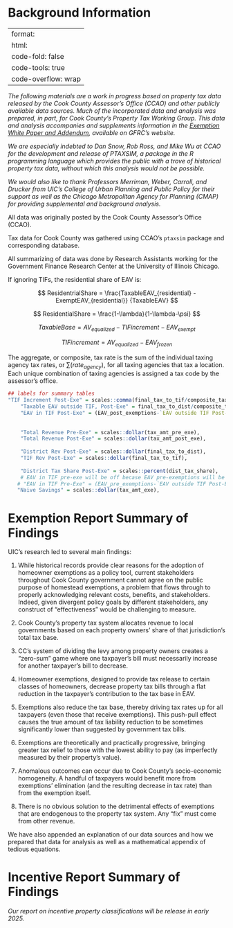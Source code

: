 # Background Information {#sec-background-info .unnumbered}

---
format:
  html:
    code-fold: false
    code-tools: true
    code-overflow: wrap
---

*The following materials are a work in progress based on property tax data released by the Cook County Assessor's Office (CCAO) and other publicly available data sources. Much of the incorporated data and analysis was prepared, in part, for Cook County's Property Tax Working Group. This data and analysis accompanies and supplements information in the [Exemption White Paper and Addendum](https://gfrc.uic.edu/our-work/featured-projects/property-taxes-in-cook-county-introduction-to-reform/), available on GFRC's website.*

*We are especially indebted to Dan Snow, Rob Ross, and Mike Wu at CCAO for the development and release of PTAXSIM, a package in the R programming language which provides the public with a trove of historical property tax data, without which this analysis would not be possible.*

*We would also like to thank Professors Merriman, Weber, Carroll, and Drucker from UIC's College of Urban Planning and Public Policy for their support as well as the Chicago Metropolitan Agency for Planning (CMAP) for providing supplemental and background analysis.*

All data was originally posted by the Cook County Assessor's Office (CCAO).

Tax data for Cook County was gathered using CCAO's `ptaxsim` package and corresponding database.

All summarizing of data was done by Research Assistants working for the Government Finance Research Center at the University of Illinois Chicago.

If ignoring TIFs, the residential share of EAV is:

$$
ResidentrialShare = \frac{TaxableEAV_{residential} - ExemptEAV_{residential}} {TaxableEAV}
$$

$$
ResidentialShare = \frac{1-\lambda}{1-\lambda-\psi}
$$

$$
TaxableBase = AV_{equalized} - TIFincrement - EAV_{exempt} 
$$

$$
TIFincrement = AV_{equalized} - EAV_{frozen}
$$

The aggregate, or composite, tax rate is the sum of the individual taxing agency tax rates, or $\sum(rate_{agency})$, for all taxing agencies that tax a location. Each unique combination of taxing agencies is assigned a tax code by the assessor's office.

```r

## labels for summary tables
"TIF Increment Post-Exe" = scales::comma(final_tax_to_tif/composite_tax_rate),
    "Taxable EAV outside TIF, Post-Exe" = final_tax_to_dist/composite_tax_rate,
    "EAV in TIF Post-Exe" = (EAV_post_exemptions-`EAV outside TIF Post-Exe`),
     
    
    "Total Revenue Pre-Exe" = scales::dollar(tax_amt_pre_exe),
    "Total Revenue Post-Exe" = scales::dollar(tax_amt_post_exe),
    
    "District Rev Post-Exe" = scales::dollar(final_tax_to_dist),
    "TIF Rev Post-Exe" = scales::dollar(final_tax_to_tif),
    
    "District Tax Share Post-Exe" = scales::percent(dist_tax_share),
    # EAV in TIF pre-exe will be off becase EAV pre-exemptions will be off. 
   # "EAV in TIF Pre-Exe" = (EAV_pre_exemptions-`EAV outside TIF Post-Exe`),
   "Naive Savings" = scales::dollar(tax_amt_exe),
```

# Exemption Report Summary of Findings

UIC's research led to several main findings:

1.  While historical records provide clear reasons for the adoption of homeowner exemptions as a policy tool, current stakeholders throughout Cook County government cannot agree on the public purpose of homestead exemptions, a problem that flows through to properly acknowledging relevant costs, benefits, and stakeholders. Indeed, given divergent policy goals by different stakeholders, any construct of "effectiveness" would be challenging to measure.

2.  Cook County's property tax system allocates revenue to local governments based on each property owners' share of that jurisdiction's total tax base.

3.  CC's system of dividing the levy among property owners creates a "zero-sum" game where one taxpayer's bill must necessarily increase for another taxpayer's bill to decrease.

4.  Homeowner exemptions, designed to provide tax release to certain classes of homeowners, decrease property tax bills through a flat reduction in the taxpayer's contribution to the tax base in EAV.

5.  Exemptions also reduce the tax base, thereby driving tax rates up for all taxpayers (even those that receive exemptions). This push-pull effect causes the true amount of tax liability reduction to be sometimes significantly lower than suggested by government tax bills.

6.  Exemptions are theoretically and practically progressive, bringing greater tax relief to those with the lowest ability to pay (as imperfectly measured by their property's value).

7.  Anomalous outcomes can occur due to Cook County's socio-economic homogeneity. A handful of taxpayers would benefit more from exemptions' elimination (and the resulting decrease in tax rate) than from the exemption itself.

8.  There is no obvious solution to the detrimental effects of exemptions that are endogenous to the property tax system. Any "fix" must come from other revenue.

We have also appended an explanation of our data sources and how we prepared that data for analysis as well as a mathematical appendix of tedious equations.

# Incentive Report Summary of Findings

*Our report on incentive property classifications will be release in early 2025.*
